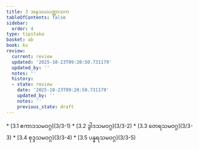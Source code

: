 ```yaml
---
title: 3 အနုသယပဏ္ဏာသက
tableOfContents: false
sidebar:
  order: 4
type: tipitaka
basket: ab
book: kv
review:
  current: review
  updated: '2025-10-23T09:20:50.731179'
  updated_by: ''
  notes: ''
  history:
  - state: review
    date: '2025-10-23T09:20:50.731179'
    updated_by: ''
    notes: ''
    previous_state: draft
---
```



<ReviewStatus review={frontmatter.review} showDetails={true} />

<HypothesisAnnotation frontmatter={frontmatter} />

<DynamicBreadcrumb />



<TableOfContents book="kv" section="3">
* [3.1 ဧကာဒသမဝဂ္ဂ](3/3-1)
* [3.2 ဒွါဒသမဝဂ္ဂ](3/3-2)
* [3.3 တေရသမဝဂ္ဂ](3/3-3)
* [3.4 စုဒ္ဒသမဝဂ္ဂ](3/3-4)
* [3.5 ပန္နရသမဝဂ္ဂ](3/3-5)
</TableOfContents>